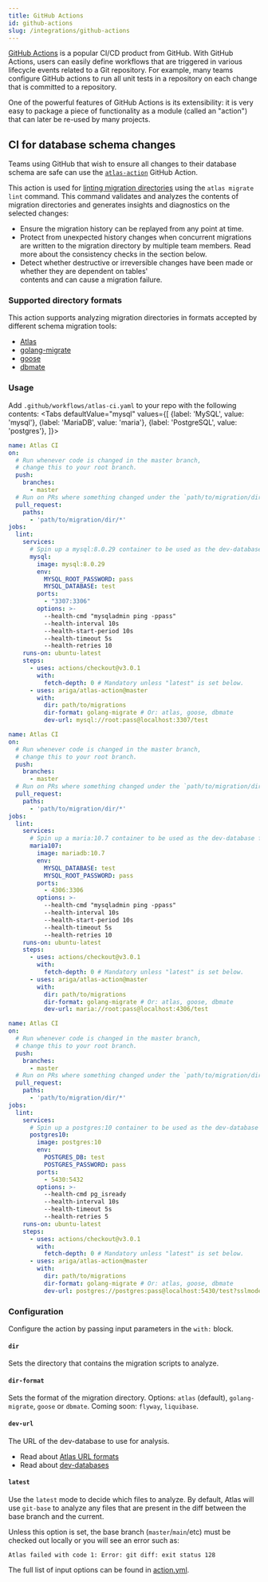 ```yaml
---
title: GitHub Actions
id: github-actions
slug: /integrations/github-actions
---
```



[GitHub Actions](https://github.com/features/actions) is a popular CI/CD 
product from GitHub. With GitHub Actions, users can easily define workflows
that are triggered in various lifecycle events related to a Git repository.
For example, many teams configure GitHub actions to run all unit tests in
a repository on each change that is committed to a repository. 

One of the powerful features of GitHub Actions is its extensibility: it is
very easy to package a piece of functionality as a module (called an "action")
that can later be re-used by many projects. 

## CI for database schema changes

Teams using GitHub that wish to ensure all changes to their database schema are safe
can use the [`atlas-action`](https://github.com/ariga/atlas-action) GitHub Action.

This action is used for [linting migration directories](/versioned/lint)
using the `atlas migrate lint` command. This command  validates and analyzes the contents
of migration directories and generates insights and diagnostics on the selected changes:

* Ensure the migration history can be replayed from any point at time.
* Protect from unexpected history changes when concurrent migrations are written to the migration directory by
  multiple team members. Read more about the consistency checks in the section below.
* Detect whether destructive or irreversible changes have been made or whether they are dependent on tables'  
  contents and can cause a migration failure.

### Supported directory formats

This action supports analyzing migration directories in formats
accepted by different schema migration tools:
* [Atlas](https://atlasgo.io)
* [golang-migrate](https://github.com/golang-migrate/migrate)
* [goose](https://github.com/pressly/goose)
* [dbmate](https://github.com/amacneil/dbmate)

### Usage

Add `.github/workflows/atlas-ci.yaml` to your repo with the following contents:
<Tabs
defaultValue="mysql"
values={[
    {label: 'MySQL', value: 'mysql'},
    {label: 'MariaDB', value: 'maria'},
    {label: 'PostgreSQL', value: 'postgres'},
]}>
<TabItem value="mysql">

```yaml
name: Atlas CI
on:
  # Run whenever code is changed in the master branch,
  # change this to your root branch.
  push:
    branches:
      - master
  # Run on PRs where something changed under the `path/to/migration/dir/` directory.
  pull_request:
    paths:
      - 'path/to/migration/dir/*'
jobs:
  lint:
    services:
      # Spin up a mysql:8.0.29 container to be used as the dev-database for analysis.
      mysql:
        image: mysql:8.0.29
        env:
          MYSQL_ROOT_PASSWORD: pass
          MYSQL_DATABASE: test
        ports:
          - "3307:3306"
        options: >-
          --health-cmd "mysqladmin ping -ppass"
          --health-interval 10s
          --health-start-period 10s
          --health-timeout 5s
          --health-retries 10
    runs-on: ubuntu-latest
    steps:
      - uses: actions/checkout@v3.0.1
        with:
          fetch-depth: 0 # Mandatory unless "latest" is set below.
      - uses: ariga/atlas-action@master
        with:
          dir: path/to/migrations
          dir-format: golang-migrate # Or: atlas, goose, dbmate
          dev-url: mysql://root:pass@localhost:3307/test
```

</TabItem>
<TabItem value="maria">

```yaml
name: Atlas CI
on:
  # Run whenever code is changed in the master branch,
  # change this to your root branch.
  push:
    branches:
      - master
  # Run on PRs where something changed under the `path/to/migration/dir/` directory.
  pull_request:
    paths:
      - 'path/to/migration/dir/*'
jobs:
  lint:
    services:
      # Spin up a maria:10.7 container to be used as the dev-database for analysis.
      maria107:
        image: mariadb:10.7
        env:
          MYSQL_DATABASE: test
          MYSQL_ROOT_PASSWORD: pass
        ports:
          - 4306:3306
        options: >-
          --health-cmd "mysqladmin ping -ppass"
          --health-interval 10s
          --health-start-period 10s
          --health-timeout 5s
          --health-retries 10
    runs-on: ubuntu-latest
    steps:
      - uses: actions/checkout@v3.0.1
        with:
          fetch-depth: 0 # Mandatory unless "latest" is set below.
      - uses: ariga/atlas-action@master
        with:
          dir: path/to/migrations
          dir-format: golang-migrate # Or: atlas, goose, dbmate
          dev-url: maria://root:pass@localhost:4306/test
```

</TabItem>
<TabItem value="postgres">

```yaml
name: Atlas CI
on:
  # Run whenever code is changed in the master branch,
  # change this to your root branch.
  push:
    branches:
      - master
  # Run on PRs where something changed under the `path/to/migration/dir/` directory.
  pull_request:
    paths:
      - 'path/to/migration/dir/*'
jobs:
  lint:
    services:
      # Spin up a postgres:10 container to be used as the dev-database for analysis.
      postgres10:
        image: postgres:10
        env:
          POSTGRES_DB: test
          POSTGRES_PASSWORD: pass
        ports:
          - 5430:5432
        options: >-
          --health-cmd pg_isready
          --health-interval 10s
          --health-timeout 5s
          --health-retries 5
    runs-on: ubuntu-latest
    steps:
      - uses: actions/checkout@v3.0.1
        with:
          fetch-depth: 0 # Mandatory unless "latest" is set below.
      - uses: ariga/atlas-action@master
        with:
          dir: path/to/migrations
          dir-format: golang-migrate # Or: atlas, goose, dbmate
          dev-url: postgres://postgres:pass@localhost:5430/test?sslmode=disable
```

</TabItem>
</Tabs>

### Configuration

Configure the action by passing input parameters in the `with:` block.

#### `dir`

Sets the directory that contains the migration scripts to analyze.

#### `dir-format`

Sets the format of the migration directory. Options: `atlas` (default),
`golang-migrate`, `goose` or `dbmate`. Coming soon: `flyway`, `liquibase`.

#### `dev-url`

The URL of the dev-database to use for analysis.

* Read about [Atlas URL formats](/concepts/url)
* Read about [dev-databases](/concepts/dev-database)

#### `latest`

Use the `latest` mode to decide which files to analyze. By default,
Atlas will use `git-base` to analyze any files that are present in the
diff between the base branch and the current.

Unless this option is set, the base branch (`master`/`main`/etc) must
be checked out locally or you will see an error such as:
```
Atlas failed with code 1: Error: git diff: exit status 128
```

The full list of input options can be found in [action.yml](https://github.com/ariga/atlas-action/blob/master/action.yml).